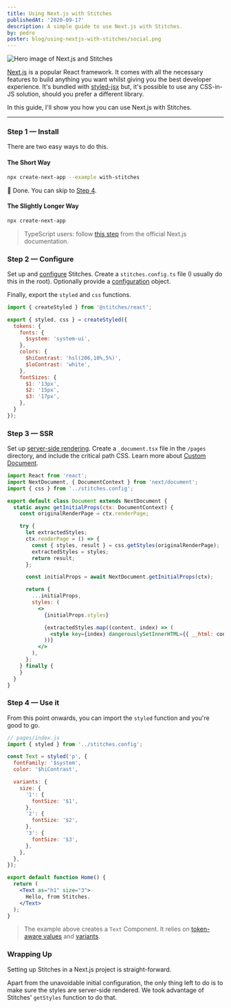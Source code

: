 ```yaml
---
title: Using Next.js with Stitches
publishedAt: '2020-09-17'
description: A simple guide to use Next.js with Stitches.
by: pedro
poster: blog/using-nextjs-with-stitches/social.png
---
```



<Image title="Hero image of Next.js and Stitches" src={hero} size="hero" />

[Next.js](https://nextjs.org/) is a popular React framework. It comes with all the necessary features to build anything you want whilst giving you the best developer experience. It's bundled with [styled-jsx](https://github.com/vercel/styled-jsx) but, it's possible to use any CSS-in-JS solution, should you prefer a different library.

In this guide, I'll show you how you can use Next.js with Stitches.

---

### Step 1 — Install

There are two easy ways to do this.

#### The Short Way

```bash
npx create-next-app --example with-stitches
```

🎉 Done. You can skip to [Step 4](/blog/using-nextjs-with-stitches#step-4--use-it).

#### The Slightly Longer Way

```bash
npx create-next-app
```

> TypeScript users: follow [this step](https://nextjs.org/docs/basic-features/typescript) from the official Next.js documentation.

### Step 2 — Configure

Set up and [configure](/docs/installation#create-your-config-file) Stitches. Create a `stitches.config.ts` file (I usually do this in the root). Optionally provide a [configuration](/docs/tokens) object.

Finally, export the `styled` and `css` functions.

```jsx
import { createStyled } from '@stitches/react';

export { styled, css } = createStyled({
  tokens: {
    fonts: {
      $system: 'system-ui',
    },
    colors: {
      $hiContrast: 'hsl(206,10%,5%)',
      $loContrast: 'white',
    },
    fontSizes: {
      $1: '13px',
      $2: '15px',
      $3: '17px',
    },
  }
});
```

### Step 3 — SSR

Set up [server-side rendering](/docs/server-side-rendering). Create a `_document.tsx` file in the `/pages` directory, and include the critical path CSS. Learn more about [Custom Document](https://nextjs.org/docs/advanced-features/custom-document).

```jsx
import React from 'react';
import NextDocument, { DocumentContext } from 'next/document';
import { css } from '../stitches.config';

export default class Document extends NextDocument {
  static async getInitialProps(ctx: DocumentContext) {
    const originalRenderPage = ctx.renderPage;

    try {
      let extractedStyles;
      ctx.renderPage = () => {
        const { styles, result } = css.getStyles(originalRenderPage);
        extractedStyles = styles;
        return result;
      };

      const initialProps = await NextDocument.getInitialProps(ctx);

      return {
        ...initialProps,
        styles: (
          <>
            {initialProps.styles}

            {extractedStyles.map((content, index) => (
              <style key={index} dangerouslySetInnerHTML={{ __html: content }} />
            ))}
          </>
        ),
      };
    } finally {
    }
  }
}
```

### Step 4 — Use it

From this point onwards, you can import the `styled` function and you're good to go.

```jsx
// pages/index.js
import { styled } from '../stitches.config';

const Text = styled('p', {
  fontFamily: '$system',
  color: '$hiContrast',

  variants: {
    size: {
      '1': {
        fontSize: '$1',
      },
      '2': {
        fontSize: '$2',
      },
      '3': {
        fontSize: '$3',
      },
    },
  },
});

export default function Home() {
  return (
    <Text as="h1" size="3">
      Hello, from Stitches.
    </Text>
  );
}
```

> The example above creates a `Text` Component. It relies on [token-aware values](/docs/tokens) and [variants](/docs/variants).

### Wrapping Up

Setting up Stitches in a Next.js project is straight-forward.

Apart from the unavoidable initial configuration, the only thing left to do is to make sure the styles are server-side rendered. We took advantage of Stitches' `getStyles` function to do that.
